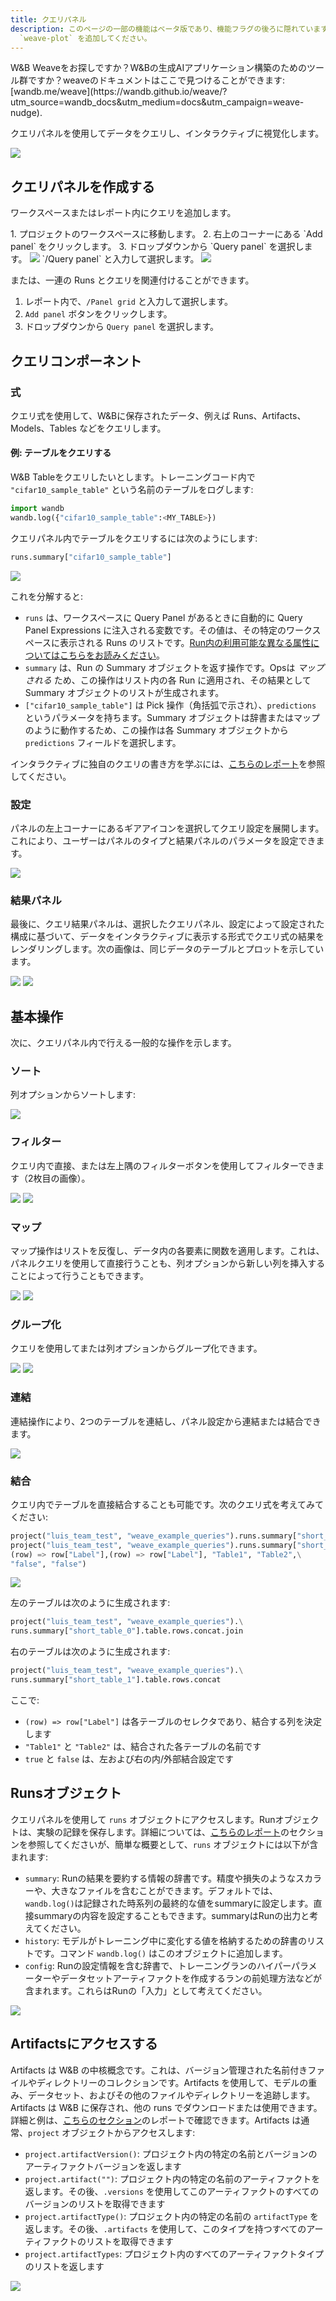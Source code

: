 ```yaml
---
title: クエリパネル
description: このページの一部の機能はベータ版であり、機能フラグの後ろに隠れています。関連するすべての機能をアンロックするには、プロフィールページの自己紹介に
  `weave-plot` を追加してください。
---
```


<Note>
W&B Weaveをお探しですか？W&Bの生成AIアプリケーション構築のためのツール群ですか？weaveのドキュメントはここで見つけることができます: [wandb.me/weave](https://wandb.github.io/weave/?utm_source=wandb_docs&utm_medium=docs&utm_campaign=weave-nudge).
</Note>

クエリパネルを使用してデータをクエリし、インタラクティブに視覚化します。

<Frame>
    <img src="/images/weave/pretty_panel.png"  />
</Frame>

## クエリパネルを作成する

ワークスペースまたはレポート内にクエリを追加します。

<Tabs>
<Tab title="Project workspace">
1. プロジェクトのワークスペースに移動します。
  2. 右上のコーナーにある `Add panel` をクリックします。
  3. ドロップダウンから `Query panel` を選択します。
  <Frame>
    <img src="/images/weave/add_weave_panel_workspace.png"  />
</Frame>
</Tab>
<Tab title="W&B Report">
`/Query panel` と入力して選択します。

<Frame>
    <img src="/images/weave/add_weave_panel_report_1.png"  />
</Frame>

または、一連の Runs とクエリを関連付けることができます。
1. レポート内で、`/Panel grid` と入力して選択します。
2. `Add panel` ボタンをクリックします。
3. ドロップダウンから `Query panel` を選択します。
</Tab>
</Tabs>

## クエリコンポーネント

### 式

クエリ式を使用して、W&Bに保存されたデータ、例えば Runs、Artifacts、Models、Tables などをクエリします。

#### 例: テーブルをクエリする
W&B Tableをクエリしたいとします。トレーニングコード内で `"cifar10_sample_table"` という名前のテーブルをログします:

```python
import wandb
wandb.log({"cifar10_sample_table":<MY_TABLE>})
```

クエリパネル内でテーブルをクエリするには次のようにします:
```python
runs.summary["cifar10_sample_table"]
```
<Frame>
    <img src="/images/weave/basic_weave_expression.png"  />
</Frame>

これを分解すると:

* `runs` は、ワークスペースに Query Panel があるときに自動的に Query Panel Expressions に注入される変数です。その値は、その特定のワークスペースに表示される Runs のリストです。[Run内の利用可能な異なる属性についてはこちらをお読みください](/ja/models/track/public-api-guide/#understanding-the-different-attributes)。
* `summary` は、Run の Summary オブジェクトを返す操作です。Opsは _マップされる_ ため、この操作はリスト内の各 Run に適用され、その結果として Summary オブジェクトのリストが生成されます。
* `["cifar10_sample_table"]` は Pick 操作（角括弧で示され）、`predictions` というパラメータを持ちます。Summary オブジェクトは辞書またはマップのように動作するため、この操作は各 Summary オブジェクトから `predictions` フィールドを選択します。

インタラクティブに独自のクエリの書き方を学ぶには、[こちらのレポート](https://wandb.ai/luis_team_test/weave_example_queries/reports/Weave-queries---Vmlldzo1NzIxOTY2?accessToken=bvzq5hwooare9zy790yfl3oitutbvno2i6c2s81gk91750m53m2hdclj0jvryhcr)を参照してください。

### 設定

パネルの左上コーナーにあるギアアイコンを選択してクエリ設定を展開します。これにより、ユーザーはパネルのタイプと結果パネルのパラメータを設定できます。

<Frame>
    <img src="/images/weave/weave_panel_config.png"  />
</Frame>

### 結果パネル

最後に、クエリ結果パネルは、選択したクエリパネル、設定によって設定された構成に基づいて、データをインタラクティブに表示する形式でクエリ式の結果をレンダリングします。次の画像は、同じデータのテーブルとプロットを示しています。

<Frame>
    <img src="/images/weave/result_panel_table.png"  />
</Frame>

<Frame>
    <img src="/images/weave/result_panel_plot.png"  />
</Frame>

## 基本操作
次に、クエリパネル内で行える一般的な操作を示します。
### ソート
列オプションからソートします:
<Frame>
    <img src="/images/weave/weave_sort.png"  />
</Frame>

### フィルター
クエリ内で直接、または左上隅のフィルターボタンを使用してフィルターできます（2枚目の画像）。
<Frame>
    <img src="/images/weave/weave_filter_1.png"  />
</Frame>
<Frame>
    <img src="/images/weave/weave_filter_2.png"  />
</Frame>

### マップ
マップ操作はリストを反復し、データ内の各要素に関数を適用します。これは、パネルクエリを使用して直接行うことも、列オプションから新しい列を挿入することによって行うこともできます。
<Frame>
    <img src="/images/weave/weave_map.png"  />
</Frame>
<Frame>
    <img src="/images/weave/weave_map.gif"  />
</Frame>

### グループ化
クエリを使用してまたは列オプションからグループ化できます。
<Frame>
    <img src="/images/weave/weave_groupby.png"  />
</Frame>
<Frame>
    <img src="/images/weave/weave_groupby.gif"  />
</Frame>

### 連結
連結操作により、2つのテーブルを連結し、パネル設定から連結または結合できます。
<Frame>
    <img src="/images/weave/weave_concat.gif"  />
</Frame>

### 結合
クエリ内でテーブルを直接結合することも可能です。次のクエリ式を考えてみてください:
```python
project("luis_team_test", "weave_example_queries").runs.summary["short_table_0"].table.rows.concat.join(\
project("luis_team_test", "weave_example_queries").runs.summary["short_table_1"].table.rows.concat,\
(row) => row["Label"],(row) => row["Label"], "Table1", "Table2",\
"false", "false")
```
<Frame>
    <img src="/images/weave/weave_join.png"  />
</Frame>

左のテーブルは次のように生成されます:
```python
project("luis_team_test", "weave_example_queries").\
runs.summary["short_table_0"].table.rows.concat.join
```
右のテーブルは次のように生成されます:
```python
project("luis_team_test", "weave_example_queries").\
runs.summary["short_table_1"].table.rows.concat
```
ここで:
* `(row) => row["Label"]` は各テーブルのセレクタであり、結合する列を決定します
* `"Table1"` と `"Table2"` は、結合された各テーブルの名前です
* `true` と `false` は、左および右の内/外部結合設定です

## Runsオブジェクト
クエリパネルを使用して `runs` オブジェクトにアクセスします。Runオブジェクトは、実験の記録を保存します。詳細については、[こちらのレポート](https://wandb.ai/luis_team_test/weave_example_queries/reports/Weave-queries---Vmlldzo1NzIxOTY2?accessToken=bvzq5hwooare9zy790yfl3oitutbvno2i6c2s81gk91750m53m2hdclj0jvryhcr#3.-accessing-runs-object)のセクションを参照してくださいが、簡単な概要として、`runs` オブジェクトには以下が含まれます:
* `summary`: Runの結果を要約する情報の辞書です。精度や損失のようなスカラーや、大きなファイルを含むことができます。デフォルトでは、`wandb.log()`は記録された時系列の最終的な値をsummaryに設定します。直接summaryの内容を設定することもできます。summaryはRunの出力と考えてください。
* `history`: モデルがトレーニング中に変化する値を格納するための辞書のリストです。コマンド `wandb.log()` はこのオブジェクトに追加します。
* `config`: Runの設定情報を含む辞書で、トレーニングランのハイパーパラメーターやデータセットアーティファクトを作成するランの前処理方法などが含まれます。これらはRunの「入力」として考えてください。
<Frame>
    <img src="/images/weave/weave_runs_object.png"  />
</Frame>

## Artifactsにアクセスする

Artifacts は W&B の中核概念です。これは、バージョン管理された名前付きファイルやディレクトリーのコレクションです。Artifacts を使用して、モデルの重み、データセット、およびその他のファイルやディレクトリーを追跡します。Artifacts は W&B に保存され、他の runs でダウンロードまたは使用できます。詳細と例は、[こちらのセクション](https://wandb.ai/luis_team_test/weave_example_queries/reports/Weave-queries---Vmlldzo1NzIxOTY2?accessToken=bvzq5hwooare9zy790yfl3oitutbvno2i6c2s81gk91750m53m2hdclj0jvryhcr#4.-accessing-artifacts)のレポートで確認できます。Artifacts は通常、`project` オブジェクトからアクセスします:
* `project.artifactVersion()`: プロジェクト内の特定の名前とバージョンのアーティファクトバージョンを返します
* `project.artifact("")`: プロジェクト内の特定の名前のアーティファクトを返します。その後、`.versions` を使用してこのアーティファクトのすべてのバージョンのリストを取得できます
* `project.artifactType()`: プロジェクト内の特定の名前の `artifactType` を返します。その後、`.artifacts` を使用して、このタイプを持つすべてのアーティファクトのリストを取得できます
* `project.artifactTypes`: プロジェクト内のすべてのアーティファクトタイプのリストを返します
<Frame>
    <img src="/images/weave/weave_artifacts.png"  />
</Frame>